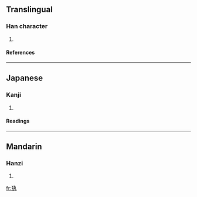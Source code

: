 ==Translingual==
===Han character===
{{Han char|rn=94|rad=犬|as=03|sn=6|four=|canj=大竹大弓戈 (KHKNI)}}
# {{defn|Han|sort=犬03}}
====References====
{{Han ref|kx=0706.120|dkj=20246|hdz=21333.070|uh=72B1|ud=29361}}

----
==Japanese==
===Kanji===
{{ja-kanji|grade=|rs=犬03}}
# {{defn|Japanese}} 
====Readings====
{{ja-readings|on=[[けき]] (keki), [[きゃく]] (kyaku)|kun=}}

----
==Mandarin==
===Hanzi===
{{cmn-hanzi|pin=[[jǐ]] ([[ji3]])|wg=chi<sup>3</sup>}}
# {{defn|Mandarin}}

[[fr:犱]]